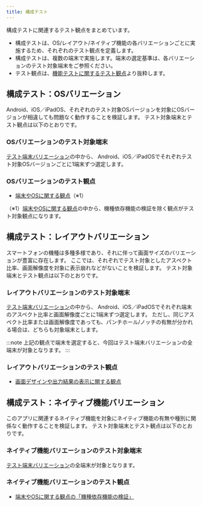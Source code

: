 ```yaml
---
title: 構成テスト
---
```


構成テストに関連するテスト観点をまとめています。

- 構成テストは、OS/レイアウト/ネイティブ機能の各バリエーションごとに実施するため、それぞれのテスト観点を定義します。
- 構成テストは、複数の端末で実施します。端末の選定基準は、各バリエーションのテスト対象端末をご参照ください。
- テスト観点は、[機能テストに関するテスト観点](function-test.mdx#機能テストに関するテスト観点)より抜粋します。

## 構成テスト：OSバリエーション

Android、iOS／iPadOS、それぞれのテスト対象OSバージョンを対象にOSバージョンが相違しても問題なく動作することを検証します。
テスト対象端末とテスト観点は以下のとおりです。

### OSバリエーションのテスト対象端末

[テスト端末バリエーション](/react-native/santoku/test-planning/test-variation.mdx)の中から、
Android、iOS／iPadOSでそれぞれテスト対象OSバージョンごとに1端末ずつ選定します。

### OSバリエーションのテスト観点

- [端末やOSに関する観点](/react-native/santoku/test-planning/test-point/function-test/terminal-os.mdx)（※1）

（※1）[端末やOSに関する観点](/react-native/santoku/test-planning/test-point/function-test/terminal-os.mdx)の中から、機種依存機能の検証を除く観点がテスト対象観点になります。

## 構成テスト：レイアウトバリエーション

スマートフォンの機種は多種多様であり、それに伴って画面サイズのバリエーションが豊富に存在します。
ここでは、それぞれでテスト対象としたアスペクト比率、画面解像度を対象に表示崩れなどがないことを検証します。
テスト対象端末とテスト観点は以下のとおりです。

### レイアウトバリエーションのテスト対象端末

[テスト端末バリエーション](/react-native/santoku/test-planning/test-variation.mdx)の中から、
Android、iOS／iPadOSでそれぞれ端末のアスペクト比率と画面解像度ごとに1端末ずつ選定します。
ただし、同じアスペクト比率または画面解像度であっても、パンチホール/ノッチの有無が分かれる場合は、どちらも対象端末とします。

:::note
上記の観点で端末を選定すると、今回はテスト端末バリエーションの全端末が対象となります。
:::

### レイアウトバリエーションのテスト観点

- [画面デザインや出力結果の表示に関する観点](/react-native/santoku/test-planning/test-point/function-test/screen-output-result.mdx)

## 構成テスト：ネイティブ機能バリエーション

このアプリに関連するネイティブ機能を対象にネイティブ機能の有無や種別に関係なく動作することを検証します。
テスト対象端末とテスト観点は以下のとおりです。

### ネイティブ機能バリエーションのテスト対象端末

[テスト端末バリエーション](/react-native/santoku/test-planning/test-variation.mdx)の全端末が対象となります。

### ネイティブ機能バリエーションのテスト観点

- [端末やOSに関する観点の「機種依存機能の検証」](/react-native/santoku/test-planning/test-point/function-test/terminal-os.mdx#機種依存機能の検証)
